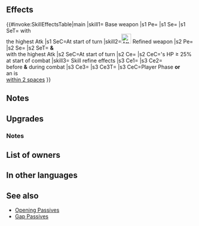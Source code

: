 {{Weapon Infobox
|tagid=SID_緋剣デュランダル
|weaponType=Sword
|might=16
|range=1
|effect=Grants Atk+3. At start of turn, grants 【Bonus Doubler】 to ally with the highest Atk.<br><br>【Bonus Doubler】<br>Grants bonus to Atk/Spd/Def/Res during combat = current bonus on each of unit's stats for 1 turn. Calculates each stat bonus independently.
|cost=400
|userVersion1=Weapon
|userVersion2=Gleam
|exclusive=1
|statModifiers=0,19,0,0,0
|required=Silver Sword
|refinePaths=default
|refineSP=400
|refineMedals=500
|refineDews=200
|upgradedEffect=Grants Atk+3. At start of turn, grants 【Bonus Doubler】to unit and ally with the highest Atk (excluding unit). At start of combat, if unit's HP ≥ 25%, grants Atk/Spd/Def/Res+4 to unit during combat.<br><br>【Bonus Doubler】<br>Grants bonus to Atk/Spd/Def/Res during combat = current bonus on each of unit's stats for 1 turn. Calculates each stat bonus independently.
|tagidExtraSkill1=一
|effectSkill1=If unit initiates combat or is within 2 spaces of an ally, grants Atk/Spd/Def/Res+4 to unit and neutralizes foe's bonuses (from skills like Fortify, Rally, etc.) during combat, and deals damage = 15% of foe's Def (including as part of Specials that trigger before combat).
|iconSkill1=Ardent Durandal W.png
|properties=random_owner
}}
==Effects==
{{#invoke:SkillEffectsTable|main
|skill1={{SCi|weapon}} Base weapon
|s1 Pe={{Eft|Stat Boosts|Atk|3}}
|s1 Se={{SEt|Bonus Doubler}}
|s1 SeT={{Tgt|Allies}} with<br>the highest Atk
|s1 SeC=At start of turn
|skill2=[[File:Attack Plus W.png|x26px|class=inline-icon]] Refined weapon
|s2 Pe={{Eft|Stat Boosts|Atk|3}}
|s2 Se={{SEt|Bonus Doubler}}
|s2 SeT={{Tgt|Unit}} '''&''' {{Tgt|Allies}}<br>with the highest Atk
|s2 SeC=At start of turn
|s2 Ce={{Eft|Temporary buffs|Atk/Spd/Def/Res|4}}
|s2 CeC={{Tgt|Unit}}'s HP ≥ 25%<br>at start of combat
|skill3={{Si|Ardent Durandal|refine=Skill1}} Skill refine effects
|s3 Ce1={{Eft|Temporary buffs|Atk/Spd/Def/Res|4}}
|s3 Ce2={{Eft|Damage Boost|15% of {{Tgt|Foe}}'s Def}}<br>before '''&''' during combat
|s3 Ce3={{Eft|Neutralize Bonuses}}
|s3 Ce3T={{Tgt|Foe}}
|s3 CeC=Player Phase '''or'''<br>an {{Tgt|Ally}} is<br>[[within 2 spaces]]
}}

==Notes==
{{SelectStat|Atk}}
{{Bonus Doubler}}
==Upgrades==
{{Weapon Upgrade List}}
===Notes===
{{Temporary buffs|name=Refined Ardent Durandal}}
{{IfUnitInitiates|name={{St|Ardent Durandal|refine=Skill1}}}}
{{Bonus neutralization|name={{St|Ardent Durandal|refine=Skill1}}}}
{{DamageBoost|name={{St|Ardent Durandal|refine=Skill1}}}}
==List of owners==
{{Skill Hero List}}
==In other languages==
{{OtherLanguages
|japanese=緋剣デュランダル
|german=Heißes Durandal
|spanishEU=Durandal pírica
|spanishLA=Durandal pírica
|french=Durandal ardente
|italian=Durandal cremisi
|chineseTW=緋劍迪朗達爾
|portuguese=Durandal ardente
}}
==See also==
{{See also skills|cond=WikiName LIKE '%durandal%' OR (Description LIKE '%start of turn%grants%to ally with the highest%' AND NOT (Description LIKE '% Atk+%' OR Description LIKE '% Spd+%' OR Description LIKE '% Def+%' OR Description LIKE '% Res+%') OR Description LIKE '%start of turn%grants%bonus%to ally with the highest%') AND Exclusive='1'}}
* [[Skill families/C Passives#Opening|Opening Passives]]
* [[Skill families/C Passives#Gap|Gap Passives]]
{{Weapons Navbox}}